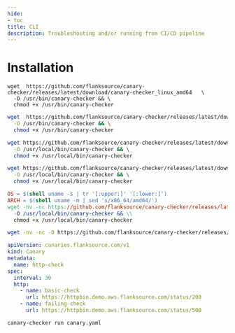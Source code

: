 ```yaml
---
hide:
- toc
title: CLI
description: Troubleshooting and/or running from CI/CD pipeline
---
```



# Installation

<Step step={1} name="Install the CLI">

<Tabs>
<TabItem value="linux-amd64" label="Linux (amd64)" default>

```shell-session
wget  https://github.com/flanksource/canary-checker/releases/latest/download/canary-checker_linux_amd64   \
  -O /usr/bin/canary-checker && \
  chmod +x /usr/bin/canary-checker
```

</TabItem>
  <TabItem value="linux-arm64" label="Linux (arm64)">

```bash
wget  https://github.com/flanksource/canary-checker/releases/latest/download/canary-checker_linux_arm64  \
  -O /usr/bin/canary-checker && \
  chmod +x /usr/bin/canary-checker
```

  </TabItem>
  <TabItem value="macosx-amd64" label="MacOSX (amd64)">

```bash
wget https://github.com/flanksource/canary-checker/releases/latest/download/canary-checker_darwin_amd64  \
  -O /usr/local/bin/canary-checker && \
  chmod +x /usr/local/bin/canary-checker
```

  </TabItem>
   <TabItem value="macosx-ard64" label="MacOSX (arm64)">

```bash
wget https://github.com/flanksource/canary-checker/releases/latest/download/canary-checker_darwin_arm64  \
  -O /usr/local/bin/canary-checker && \
  chmod +x /usr/local/bin/canary-checker
```

  </TabItem>
  <TabItem value="makefile" label="Makefile">

```Makefile
OS = $(shell uname -s | tr '[:upper:]' '[:lower:]')
ARCH = $(shell uname -m | sed 's/x86_64/amd64/')
wget -nv -nc https://github.com/flanksource/canary-checker/releases/latest/download/canary-checker_$(OS)_$(ARCH)  \\
  -O /usr/local/bin/canary-checker && \\
  chmod +x /usr/local/bin/canary-checker
```

  </TabItem>
  <TabItem value="windows" label="Windows">

```bash
wget -nv -nc -O https://github.com/flanksource/canary-checker/releases/latest/download/canary-checker.exe
```

  </TabItem>
</Tabs>

</Step>
<Step step={2} name="Create a canary definition">


```yaml title="canary.yaml"
apiVersion: canaries.flanksource.com/v1
kind: Canary
metadata:
  name: http-check
spec:
  interval: 30
  http:
    - name: basic-check
      url: https://httpbin.demo.aws.flanksource.com/status/200
    - name: failing-check
      url: https://httpbin.demo.aws.flanksource.com/status/500

```

</Step>
<Step step={3} name="Run the check locally">

```shell-session
canary-checker run canary.yaml
```

<Asciinema id="594517"/>

</Step>
